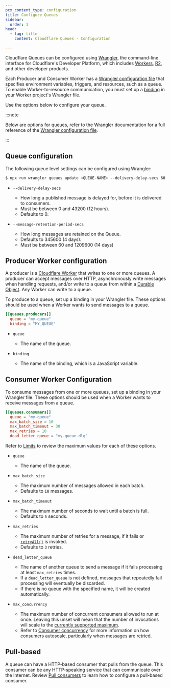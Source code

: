 ```yaml
---
pcx_content_type: configuration
title: Configure Queues
sidebar:
  order: 1
head:
  - tag: title
    content: Cloudflare Queues - Configuration

---
```



Cloudflare Queues can be configured using [Wrangler](/workers/wrangler/install-and-update/), the command-line interface for Cloudflare's Developer Platform, which includes [Workers](/workers/), [R2](/r2/), and other developer products.


Each Producer and Consumer Worker has a [Wrangler configuration file](/workers/wrangler/configuration/) that specifies environment variables, triggers, and resources, such as a queue. To enable Worker-to-resource communication, you must set up a [binding](/workers/runtime-apis/bindings/) in your Worker project's Wrangler file.

Use the options below to configure your queue.

:::note


Below are options for queues, refer to the Wrangler documentation for a full reference of the [Wrangler configuration file](/workers/wrangler/configuration/).


:::

## Queue configuration
The following queue level settings can be configured using Wrangler:

```sh
$ npx run wrangler queues update <QUEUE-NAME> --delivery-delay-secs 60 --message-retention-period-secs 3000
```

* `--delivery-delay-secs` <Type text="number" /> <Type text="optional" />
	* How long a published message is delayed for, before it is delivered to consumers.
	* Must be between 0 and 43200 (12 hours).
	* Defaults to 0.

* `--message-retention-period-secs`  <Type text="number" /> <Type text="optional" />
	* How long messages are retained on the Queue.
	* Defaults to 345600 (4 days).
	* Must be between 60 and 1209600 (14 days)

## Producer Worker configuration

A producer is a [Cloudflare Worker](/workers/) that writes to one or more queues. A producer can accept messages over HTTP, asynchronously write messages when handling requests, and/or write to a queue from within a [Durable Object](/durable-objects/). Any Worker can write to a queue.

To produce to a queue, set up a binding in your Wrangler file. These options should be used when a Worker wants to send messages to a queue.

<WranglerConfig>

```toml
[[queues.producers]]
  queue = "my-queue"
  binding = "MY_QUEUE"
```

</WranglerConfig>



* <code>queue</code> <Type text="string" />

  * The name of the queue.

* <code>binding</code> <Type text="string" />

  * The name of the binding, which is a JavaScript variable.



## Consumer Worker Configuration

To consume messages from one or more queues, set up a binding in your Wrangler file. These options should be used when a Worker wants to receive messages from a queue.



<WranglerConfig>

```toml
[[queues.consumers]]
  queue = "my-queue"
  max_batch_size = 10
  max_batch_timeout = 30
  max_retries = 10
  dead_letter_queue = "my-queue-dlq"
```

</WranglerConfig>

Refer to [Limits](/queues/platform/limits) to review the maximum values for each of these options.



* <code>queue</code> <Type text="string" />

  * The name of the queue.

* <code>max\_batch\_size</code> <Type text="number" /> <Type text="optional" />

  * The maximum number of messages allowed in each batch.
  * Defaults to `10` messages.

* <code>max\_batch\_timeout</code> <Type text="number" /> <Type text="optional" />

  * The maximum number of seconds to wait until a batch is full.
  * Defaults to `5` seconds.

* <code>max\_retries</code> <Type text="number" /> <Type text="optional" />

  * The maximum number of retries for a message, if it fails or [`retryAll()`](/queues/configuration/javascript-apis/#messagebatch) is invoked.
  * Defaults to `3` retries.

* <code>dead\_letter\_queue</code> <Type text="string" /> <Type text="optional" />

  * The name of another queue to send a message if it fails processing at least `max_retries` times.
  * If a `dead_letter_queue` is not defined, messages that repeatedly fail processing will eventually be discarded.
  * If there is no queue with the specified name, it will be created automatically.

* <code>max\_concurrency</code> <Type text="number" /> <Type text="optional" />

  * The maximum number of concurrent consumers allowed to run at once. Leaving this unset will mean that the number of invocations will scale to the [currently supported maximum](/queues/platform/limits/).
  * Refer to [Consumer concurrency](/queues/configuration/consumer-concurrency/) for more information on how consumers autoscale, particularly when messages are retried.



## Pull-based

A queue can have a HTTP-based consumer that pulls from the queue. This consumer can be any HTTP-speaking service that can communicate over the Internet. Review [Pull consumers](/queues/configuration/pull-consumers/) to learn how to configure a pull-based consumer.
